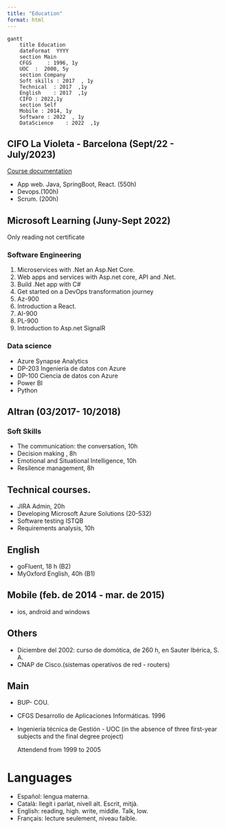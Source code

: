 ```yaml
---
title: "Education"
format: html
---
```


```mermaid
gantt
    title Education
    dateFormat  YYYY
    section Main
    CFGS     : 1996, 1y
    UOC  :  2000, 5y
    section Company
    Soft skills : 2017  , 1y
    Technical  : 2017  ,1y
    English    : 2017  ,1y
    CIFO : 2022,1y
    section Self
    Mobile : 2014, 1y
    Software : 2022  , 1y
    DataScience    : 2022  ,1y
````

## CIFO La Violeta - Barcelona (Sept/22 - July/2023)

[Course documentation](https://rarmero.github.io/appwebcifolavioleta)

- App web. Java, SpringBoot, React. (550h)
- Devops.(100h)
- Scrum. (200h)

## Microsoft Learning (Juny-Sept 2022)

:::{.callout-warning title="Notice"}
Only reading not certificate
:::


### Software Engineering

1. Microservices with .Net an Asp.Net Core.
2. Web apps and services with Asp.net core, API and .Net.
3. Build .Net app with C#
4. Get started on a DevOps transformation journey
5. Az-900
6. Introduction a React.
7. AI-900
8. PL-900
9. Introduction to Asp.net SignalR

### Data science

- Azure Synapse Analytics
- DP-203 Ingeniería de datos con Azure
- DP-100 Ciencia de datos con Azure
- Power BI
- Python


## Altran (03/2017- 10/2018)

### Soft Skills

-  The communication: the conversation, 10h
-  Decision making , 8h
-  Emotional and Situational Intelligence, 10h
-  Resilence management, 8h

## Technical courses.

- JIRA Admin, 20h
- Developing Microsoft Azure Solutions (20-532)
- Software testing ISTQB
- Requirements analysis, 10h


## English
- goFluent, 18 h (B2)
- MyOxford English, 40h (B1)


## Mobile (feb. de 2014 - mar. de 2015)

- ios, android and windows

## Others

- Diciembre del 2002: curso de domótica, de 260 h, en Sauter Ibérica, S. A.
- CNAP de Cisco.(sistemas operativos de red - routers)

## Main

- BUP- COU.
- CFGS Desarrollo de Aplicaciones Informáticas. 1996
- Ingeniería técnica de Gestión - UOC
  (in the absence of three first-year subjects and the final degree project)

  Attendend from 1999 to 2005

# Languages

- Español: lengua materna.
- Català: llegit i parlat, nivell alt. Escrit, mitjà.
- English: reading, high. write, middle. Talk, low.
- Français: lecture seulement, niveau faible.